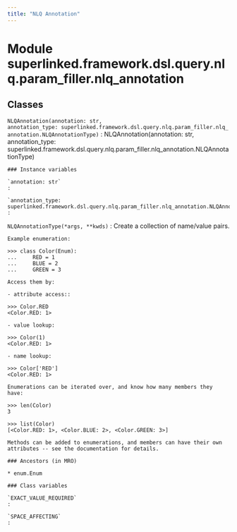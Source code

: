 ```yaml
---
title: "NLQ Annotation"
---
```


Module superlinked.framework.dsl.query.nlq.param_filler.nlq_annotation
======================================================================

Classes
-------

`NLQAnnotation(annotation: str, annotation_type: superlinked.framework.dsl.query.nlq.param_filler.nlq_annotation.NLQAnnotationType)`
:   NLQAnnotation(annotation: str, annotation_type: superlinked.framework.dsl.query.nlq.param_filler.nlq_annotation.NLQAnnotationType)

    ### Instance variables

    `annotation: str`
    :

    `annotation_type: superlinked.framework.dsl.query.nlq.param_filler.nlq_annotation.NLQAnnotationType`
    :

`NLQAnnotationType(*args, **kwds)`
:   Create a collection of name/value pairs.
    
    Example enumeration:
    
    >>> class Color(Enum):
    ...     RED = 1
    ...     BLUE = 2
    ...     GREEN = 3
    
    Access them by:
    
    - attribute access::
    
    >>> Color.RED
    <Color.RED: 1>
    
    - value lookup:
    
    >>> Color(1)
    <Color.RED: 1>
    
    - name lookup:
    
    >>> Color['RED']
    <Color.RED: 1>
    
    Enumerations can be iterated over, and know how many members they have:
    
    >>> len(Color)
    3
    
    >>> list(Color)
    [<Color.RED: 1>, <Color.BLUE: 2>, <Color.GREEN: 3>]
    
    Methods can be added to enumerations, and members can have their own
    attributes -- see the documentation for details.

    ### Ancestors (in MRO)

    * enum.Enum

    ### Class variables

    `EXACT_VALUE_REQUIRED`
    :

    `SPACE_AFFECTING`
    :
